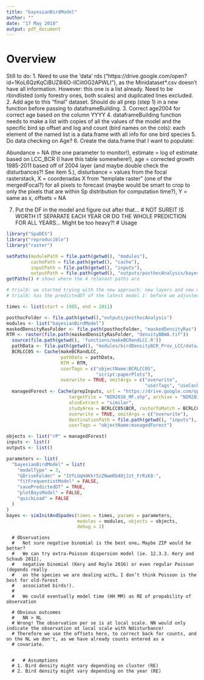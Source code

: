 ```yaml
---
title: "bayesianBirdModel"
author: ""
date: "17 May 2018"
output: pdf_document
---
```


# Overview
Still to do:
1. Need to use the 'data' rds ("https://drive.google.com/open?id=1KoL6QzKqCiBUZ8i6O-llCiit0G2APWLI"), as the Minidataset*.csv doesn't have all information. However: this one is a list already. Need to be rbindlisted (only forestry ones, both scales) and duplicated lines excluded.
2. Add age to this "final" dataset. Should do all prep (step 1) in a new function before passing to dataframeBuilding.
3. Correct age2004 for correct age based on the column YYYY
4. dataframeBuilding function needs to make a list with copies of all the values of the model and the specific bird sp offset and log and count (bird names on the cols): each element of the named list is a data.frame with all info for one bird species
5. Do data checking on Age?
6. Create the data.frame that I want to populate:

Abundance = NA (the one parameter to monitor!),
estimate = log of estimate based on LCC_BCR (I have this table somewhere!),
age = corrected growth 1985-2011 based off of 2004 layer (and maybe double check the disturbances?! See item 5.),
disturbance = values from the focal rasterstack, 
X = coordenadas X from "template raster" (one of the mergedFocal?) for all pixels to forecast (maybe would be smart to crop to only the pixels that are within Sp distribution for computation time?),
Y = same as x,
offsets = NA

7. Put the DF in the model and figure out after that...
# NOT SUREIT IS WORTH IT SEPARATE EACH YEAR OR DO THE WHOLE PREDICTION FOR ALL YEARS... Might be too heavy?!
# Usage

```r
library("SpaDES")
library("reproducible")
library("raster")

setPaths(modulePath = file.path(getwd(), "modules"),
         cachePath = file.path(getwd(), "cache"),
         inputPath = file.path(getwd(), "inputs"),
         outputPath = file.path(getwd(), "outputs/posthocAnalysis/bayesian/trial9"))
getPaths() # shows where the 4 relevant paths are

# trial9: we started trying with the new approach: new layers and new models...
# trial8: has the predictedDT of the latest model 1: before we adjusted the modelling approach. Still, has the older version of LCC

times <- list(start = 1985, end = 2011)

posthocFolder <- file.path(getwd(),"outputs/posthocAnalysis")
modules <- list("bayesianBirdModel")
maskedDensityRasFolder <- file.path(posthocFolder, "maskedDensityRas")
RTM <- raster(file.path(maskedDensityRasFolder, "densityBBWA.tif"))
  source(file.path(getwd(), 'functions/makeBCRandLCC.R'))
  pathData <- file.path(getwd(), "modules/birdDensityBCR_Prov_LCC/data/")
  BCRLCC05 <- Cache(makeBCRandLCC, 
                    pathData = pathData,
                    RTM = RTM,
                    userTags = c("objectName:BCRLCC05",
                                 "script:paperPlots"), 
                    overwrite = TRUE, omitArgs = c("overwrite", 
                                                   "userTags", "useCache"))
  managedForest <- Cache(prepInputs, url = "https://drive.google.com/open?id=1tgqn8FajD1iSj0aECONGhFzwInau0-q8",
                       targetFile = "NIR2016_MF.shp", archive = "NIR2016_MF.zip",
                       alsoExtract = "similar",
                       studyArea = BCRLCC05$BCR, rasterToMatch = BCRLCC05$LCC05, 
                       overwrite = TRUE, omitArgs = c("overwrite"),
                       destinationPath = file.path(getwd(), "inputs"), 
                       userTags = "objectName:managedForest")

objects <- list("rP" = managedForest)
inputs <- list()
outputs <- list()

parameters <- list(
  "bayesianBirdModel" = list(
    "modelType" = 3,
    "GDriveFolder" = "1VfLUqH4Kkr5zZNwmRb4OjJzt_FrRiK8-",
    "fitFrequentistModel" = FALSE,
    "savePredictedDT" = TRUE,
    "plotBaysModel" = FALSE,
    "quickLoad" = FALSE
  )
)
bayes <- simInitAndSpades(times = times, params = parameters, 
                          modules = modules, objects = objects, 
                          debug = 2)
```

      # Observations
      #   Not sure negative binomial is the best one… Maybe ZIP would be better? 
      #   We can try extra-Poisson dispersion model (ie. 12.3.3. Kery and Schaub 2012), 
      #   negative binomial (Kery and Royle 2016) or even regular Poisson (depends really 
      #   on the species we are dealing with… I don’t think Poisson is the best for old-forest 
      #   associated birds!).
      #   
      #   We could eventually model time (HH MM) as RE of propability of observation
      
      # Obvious outcomes
      #   NN > NL
      # Wrong! The observation per se is at local scale. NN would only indicate the observation at local scale with Ndisturbance!
      # Therefore we use the offsets here, to correct back for counts, and on the NL we don't, as we have already counts entered as a 
      # covariate. 
      
      
      #   # Assumptions
      # 1. Bird density might vary depending on cluster (RE)
      # 2. Bird density might vary depending on the year (RE)
      

